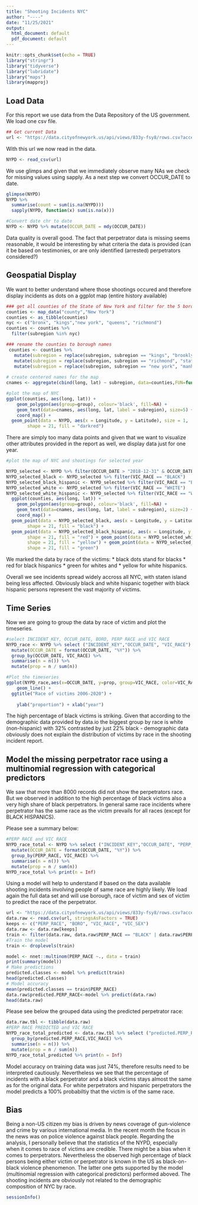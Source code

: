 ---
title: "Shooting Incidents NYC"
author: "----"
date: "11/25/2021"
output:
  html_document: default
  pdf_document: default
---

```{r setup, include=FALSE}
knitr::opts_chunk$set(echo = TRUE)
library("stringr")
library("tidyverse")
library("lubridate")
library("maps")
library(mapproj)
```

## Load Data
For this report we use data from the Data Repository of the US government. We load one csv file.

```{r get_NYPD_data}
## Get current Data 
url <- "https://data.cityofnewyork.us/api/views/833y-fsy8/rows.csv?accessType=DOWNLOAD"

```

With this url we now read in the data.

```{r import_data, message=FALSE}
NYPD <- read_csv(url)
```
We use glimps and given that we immediately observe many NAs we check for missing values using sapply. As a next step we convert OCCUR_DATE to date.
```{r inspect_data}
glimpse(NYPD)
NYPD %>%
  summarise(count = sum(is.na(NYPD)))
  sapply(NYPD, function(x) sum(is.na(x)))

#Convert date chr to date    
NYPD <- NYPD %>% mutate(OCCUR_DATE = mdy(OCCUR_DATE))
```
Data quality is overall good. The fact that perpetrator data is missing seems reasonable, it would be interesting by what criteria the data is provided (can it be based on testimonies, or are only identified (arrested) perpetrators considered?)

## Geospatial Display
We want to better understand where those shootings occured and therefore display incidents as dots on a ggplot map (entire history available) 

```{r geo_incidents}
### get all counties of the State of New York and filter for the 5 boroughs of New York City
counties <- map_data("county","New York")
counties <- as_tibble(counties)
nyc <- c("bronx", "kings","new york", "queens", "richmond")
counties <- counties %>%
  filter(subregion %in% nyc)

### rename the counties to borough names
 counties <- counties %>% 
   mutate(subregion = replace(subregion, subregion == "kings", "brooklyn")) %>%
   mutate(subregion = replace(subregion, subregion == "richmond", "staten island")) %>%
   mutate(subregion = replace(subregion, subregion == "new york", "manhattan"))
 
# create centered names for the map 
cnames <- aggregate(cbind(long, lat) ~ subregion, data=counties,FUN=function(x)mean(range(x))) 

#plot the map of NYC 
ggplot(counties, aes(long, lat)) +  
    geom_polygon(aes(group=group), colour='black', fill=NA) +
    geom_text(data=cnames, aes(long, lat, label = subregion), size=5) +
    coord_map() + 
  geom_point(data = NYPD, aes(x = Longitude, y = Latitude), size = 1, 
        shape = 21, fill = "darkred")
```


There are simply too many data points and given that we want to visualize other attributes provided in the report as well, we display data just for one year.

```{r geo_incidents_2019}
#plot the map of NYC and shootings for selected year

NYPD_selected <- NYPD %>% filter(OCCUR_DATE > "2018-12-31" & OCCUR_DATE < "2020-01-01")
NYPD_selected_black <- NYPD_selected %>% filter(VIC_RACE == "BLACK")
NYPD_selected_black_hispanic <- NYPD_selected %>% filter(VIC_RACE == "BLACK HISPANIC")
NYPD_selected_white <- NYPD_selected %>% filter(VIC_RACE == "WHITE")
NYPD_selected_white_hispanic <- NYPD_selected %>% filter(VIC_RACE == "WHITE HISPANIC")
  ggplot(counties, aes(long, lat)) +  
    geom_polygon(aes(group=group), colour='black', fill=NA) +
    geom_text(data=cnames, aes(long, lat, label = subregion), size=2) +
    coord_map() + 
  geom_point(data = NYPD_selected_black, aes(x = Longitude, y = Latitude), size = 1, 
        shape = 21, fill = "black") + 
  geom_point(data = NYPD_selected_black_hispanic, aes(x = Longitude, y = Latitude), size = 1, 
        shape = 21, fill = "red") + geom_point(data = NYPD_selected_white_hispanic, aes(x = Longitude, y = Latitude), size = 1, 
        shape = 21, fill = "yellow") + geom_point(data = NYPD_selected_white, aes(x = Longitude, y = Latitude), size = 1, 
        shape = 21, fill = "green") 
```

We marked the data by race of the victims:
* black dots stand for blacks 
* red for black hispanics
* green for whites and 
* yellow for white hispanics. 

Overall we see incidents spread widely accross all NYC, with staten island being less affected. Obviously black and white hispanic together with black hispanic persons represent the vast majority of victims. 

## Time Series
Now we are going to group the data by race of victim and plot the timeseries. 
```{r race}
#select INCIDENT_KEY, OCCUR_DATE, BORO, PERP RACE and VIC RACE
NYPD_race <- NYPD %>% select ("INCIDENT_KEY","OCCUR_DATE", "VIC_RACE") %>%
  mutate(OCCUR_DATE = format(OCCUR_DATE, "%Y")) %>%
  group_by(OCCUR_DATE, VIC_RACE) %>%
  summarise(n = n()) %>%
  mutate(prop = n / sum(n))

#Plot the timeseries
ggplot(NYPD_race,aes(x=OCCUR_DATE, y=prop, group=VIC_RACE, color=VIC_RACE)) +
    geom_line() +
  ggtitle("Race of victims 2006-2020") +
    
    ylab("proportion") + xlab("year")
```

The high percentage of black victims is striking. Given that according to the demographic data provided by data.io the biggest group by race is white (non-hispanic) with 32% contrasted by just 22% black - demographic data obviously does not explain the distribution of victims by race in the shooting incident report.

## Model the missing perpetrator race using a multinomial regression with categorical predictors

We saw that more than 8000 records did not show the perpetrators race. But we observed in addition to the high percentage of black victims also a very high share of black perpetrators. In general same race incidents where perpetrator has the same race as the victim prevails for all races (except for BLACK HISPANICS).

Please see a summary below:
```{r race_perp_vic, message = FALSE}
#PERP RACE and VIC RACE
NYPD_race_total <- NYPD %>% select ("INCIDENT_KEY","OCCUR_DATE", "PERP_RACE", "VIC_RACE") %>%
  mutate(OCCUR_DATE = format(OCCUR_DATE, "%Y")) %>%
  group_by(PERP_RACE, VIC_RACE) %>%
  summarise(n = n()) %>%
  mutate(prop = n / sum(n))
NYPD_race_total %>% print(n = Inf)
```

Using a model will help to understand if based on the data available shooting incidents involving people of same race are highly likely.
We load again the full data set and will use borough, race of victim and sex of victim to predict the race of the perpetrator.

```{r logistic_regression, message=FALSE}
url <- "https://data.cityofnewyork.us/api/views/833y-fsy8/rows.csv?accessType=DOWNLOAD"
data.raw <- read.csv(url, stringsAsFactors = TRUE)
keeps <- c("PERP_RACE", "BORO", "VIC_RACE", "VIC_SEX")
data.raw <- data.raw[keeps]
train <- filter(data.raw, data.raw$PERP_RACE == "BLACK" | data.raw$PERP_RACE == "WHITE" | data.raw$PERP_RACE == "WHITE HISPANIC" | data.raw$PERP_RACE == "BLACK HISPANIC" | data.raw$PERP_RACE == "ASIAN / PACIFIC ISLANDER")
#Train the model
train <- droplevels(train)

model <- nnet::multinom(PERP_RACE ~., data = train)
print(summary(model))
# Make predictions
predicted.classes <- model %>% predict(train)
head(predicted.classes)
# Model accuracy
mean(predicted.classes == train$PERP_RACE)
data.raw$predicted.PERP_RACE<-model %>% predict(data.raw)
head(data.raw)
```
Please see below the grouped data using the predicted perpetrator race:

```{r race_perp_vic_predicted, message = FALSE}
data.raw.tbl <- tibble(data.raw)
#PERP RACE PREDICTED and VIC RACE
NYPD_race_total_predicted <- data.raw.tbl %>% select ("predicted.PERP_RACE","PERP_RACE", "VIC_RACE") %>%
  group_by(predicted.PERP_RACE,VIC_RACE) %>%
  summarise(n = n()) %>%
  mutate(prop = n / sum(n))
NYPD_race_total_predicted %>% print(n = Inf)
```

Model accuracy on training data was just 74%, therefore results need to be interpreted cautiously. Nevertheless we see that the percentage of incidents with a black perpetrator and a black victims stays almost the same as for the original data. For white perpetrators and hispanic perpetrators the model predicts a 100% probabiltiy that the victim is of the same race.

## Bias
Being a non-US citizen my bias is driven by news coverage of gun-violence and crime by various international media. In the recent month the focus in the news was on police violence against black people. Regarding the analysis, I personally believe that the statistics of the NYPD, especially when it comes to race of victims are credible. There might be a bias when it comes to perpetrators. Nevertheless the observed high percentage of black persons being either victim or perpetrator is known in the US as black-on-black violence phenomenon. The latter one gets supported by the model (multinomial regression with categorical predictors) performed aboved. The shooting incidents are obviously not related to the demographic composition of NYC by race.


```{r session}
sessionInfo()
```
